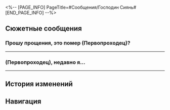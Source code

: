 <%-- [PAGE_INFO]
PageTitle=#Сообщения/Господин Сиянь#
[END_PAGE_INFO] --%>
{{Сообщение Инфобокс
|id          = 87
|Изображение = НИП Господин Сиянь Иконка.png
|Тип         = НИП
|Отправитель = Господин Сиянь
|ПодписьСоо  = Не растрачивай слова на тех, кто не понимает
|Фракция     = Лофу Сяньчжоу
}}

==Сюжетные сообщения==
===Прошу прощения, это помер (Первопроходец)?===
{{Сообщения
|условие_получения = 
|текст =
:'''Господин Сиянь:''' Прошу прощения, это помер (Первопроходец)?
:{Выбор} Помер?!
::'''(Первопроходец):''' Я вполне себе {{MC|ж=жива|м=жив}}!
:{Выбор} В смысле?
::'''(Первопроходец):''' Помер?! В смысле?
:'''Господин Сиянь:''' Ой, прости, автозамена. Я имел в виду «номер».
:'''Господин Сиянь:''' Ты {{MC|ж=героиня|м=герой}} Сяньчжоу. Мне пришлось потрудиться, чтобы достать твои контакты.
:'''Господин Сиянь:''' Вообще, я по личному делу и очень надеюсь на твою помощь. Не знаю, насколько это будет для тебя затруднительно.
:{Выбор} Вообще не затруднительно.
::'''(Первопроходец):''' {{MC|ж=Слышала|м=Слышал}} немало твоих историй у чайного домика. Сочту за честь помочь тебе.
::'''Господин Сиянь:''' Ох, ты мне льстишь...
:{Выбор} Зависит от награды.
::'''(Первопроходец):''' Учти - время - деньги.
::'''Господин Сиянь:''' Знаю-знаю. Награду подготовлю.
:'''Господин Сиянь:''' Обычно я рассказываю истории у «Неспящего графа». Можем встретиться там и обсудить всё с глазу на глаз.
<!--;{Принятая миссия: Чудесные сказания. Глава I}-->
}}
----

==={{MC|ж=Госпожа|м=Господин}} (Первопроходец), недавно я...===
{{Сообщения
|условие_получения = 
|текст =
:'''Господин Сиянь:''' {{MC|ж=Госпожа|м=Господин}} (Первопроходец), недавно я получил зверушку - забавное создание - от одного внимательного слушателя. Думаю, вас заинтересует.
:'''Господин Сиянь:''' Я не могу брать с собой питомцев, когда рассказываю истории, поэтому я оставил малыша в магазине «Три поры досуга» (это мой магазин, если что).
:'''Господин Сиянь:''' Если вам интересно, заходите в «Три поры досуга» и взгляните сами. Вам наверняка понравится!
:{Выбор} Ага, интересно.
::'''(Первопроходец):''' Зверушка? Мне нравятся маленькие животные. Я загляну.
::'''Господин Сиянь:''' Хе-хе, уверен, что вы ещё не видели таких животных. Оно просто потрясающее.
:{Выбор} Мне это неинтересно.
::'''(Первопроходец):''' Не {{MC|ж=уверена|м=уверен}}, что мне хочется... Как у Первопроходца, у меня мало времени, чтобы смотреть на зверушек.
::'''Господин Сиянь:''' Не делайте поспешных решений! Уверен, что вы ещё не видели таких животных. Оно просто потрясающее.
::'''Господин Сиянь:''' Когда передумаете - идите и взгляните сами.
<!--;{Принятая миссия: Мастерское приукрашивание Юцы}-->
}}
----

==История изменений==
{{История изменений|2.7}}

==Навигация==
{{Сообщения Навбокс}}
